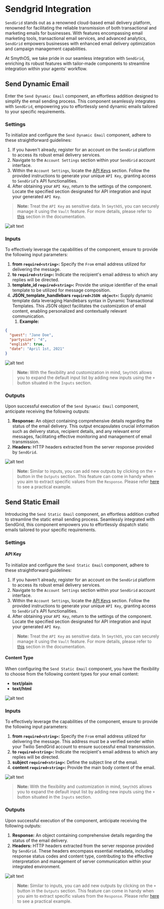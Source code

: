 
# Sendgrid Integration

`SendGrid` stands out as a renowned cloud-based email delivery platform, renowned for facilitating the reliable transmission of both transactional and marketing emails for businesses. With features encompassing email marketing tools, transactional email services, and advanced analytics, `SendGrid` empowers businesses with enhanced email delivery optimization and campaign management capabilities.

At SmythOS, we take pride in our seamless integration with `SendGrid`, enriching its robust features with tailor-made components to streamline integration within your agents' workflow.

## Send Dynamic Email

Enter the `Send Dynamic Email` component, an effortless addition designed to simplify the email sending process. This component seamlessly integrates with `SendGrid`, empowering you to effortlessly send dynamic emails tailored to your specific requirements.

### Settings

To initialize and configure the `Send Dynamic Email` component, adhere to these straightforward guidelines:

1. If you haven't already, register for an account on the `SendGrid` platform to access its robust email delivery services.
2. Navigate to the `Account Settings` section within your `SendGrid` account interface.
3. Within the `Account Settings`, locate the [API Keys](https://app.sendgrid.com/settings/api_keys) section. Follow the provided instructions to generate your unique `API Key`, granting access to `SendGrid`'s API functionalities.
4. After obtaining your `API Key`, return to the settings of the component. Locate the specified section designated for API integration and input your generated `API Key`.

> **Note:** Treat the `API Key` as sensitive data. In `SmythOS`, you can securely manage it using the `Vault` feature. For more details, please refer to [this](https://app.smythos.com/doc/#/vault/keysManagement) section in the documentation.

<Image src="/img/sendgrid/screenshot1.png" alt="alt text" />

### Inputs

To effectively leverage the capabilities of the component, ensure to provide the following input parameters:

1. **from `required<string>`:** Specify the `From` email address utilized for delivering the message. 
2. **to `required<string>`:** Indicate the recipient's email address to which any replies will be directed. 
3. **template_id `required<string>`:** Provide the unique identifier of the email template to be utilized for message composition.
4. **JSON_template_handlebars `required<JSON object>`:** Supply dynamic template data leveraging Handlebars syntax in Dynamic Transactional Templates. This JSON object facilitates the customization of email content, enabling personalized and contextually relevant communication.
   1. **Example:**

```json
{
  "guest": "Jane Doe",
  "partysize": "4",
  "english": true,
  "date": "April 1st, 2021"
}
```

<Image src="/img/sendgrid/screenshot2.png" alt="alt text" />

> **Note:** With the flexibility and customization in mind, `SmythOS` allows you to expand the default input list by adding new inputs using the `+` button situated in the `Inputs` section.

### Outputs

Upon successful execution of the `Send Dynamic Email` component, anticipate receiving the following outputs:

1. **Response:** An object containing comprehensive details regarding the status of the email delivery. This output encapsulates crucial information such as delivery status, recipient details, and any relevant error messages, facilitating effective monitoring and management of email transmission.
2. **Headers:** HTTP headers extracted from the server response provided by `SendGrid`. 

<Image src="/img/sendgrid/screenshot3.png" alt="alt text" />

> **Note:** Similar to inputs, you can add new outputs by clicking on the `+` button in the `Outputs` section. This feature can come in handy when you aim to extract specific values from the `Response`. Please refer [here](https://app.smythos.com/doc/#/components/APICall?id=example-without-authentication) to see a practical example.

## Send Static Email

Introducing the `Send Static Email` component, an effortless addition crafted to streamline the static email sending process. Seamlessly integrated with SendGrid, this component empowers you to effortlessly dispatch static emails tailored to your specific requirements.

### Settings

#### API Key

To initialize and configure the `Send Static Email` component, adhere to these straightforward guidelines:

1. If you haven't already, register for an account on the `SendGrid` platform to access its robust email delivery services.
2. Navigate to the `Account Settings` section within your `SendGrid` account interface.
3. Within the `Account Settings`, locate the [API Keys](https://app.sendgrid.com/settings/api_keys) section. Follow the provided instructions to generate your unique `API Key`, granting access to `SendGrid`'s API functionalities.
4. After obtaining your `API Key`, return to the settings of the component. Locate the specified section designated for API integration and input your generated `API Key`.

> **Note:** Treat the `API Key` as sensitive data. In `SmythOS`, you can securely manage it using the `Vault` feature. For more details, please refer to [this](https://app.smythos.com/doc/#/vault/keysManagement) section in the documentation.

#### Content Type

When configuring the `Send Static Email` component, you have the flexibility to choose from the following content types for your email content:

- **text/plain**
- **text/html**

<Image src="/img/sendgrid/screenshot4.png" alt="alt text" />

### Inputs

To effectively leverage the capabilities of the component, ensure to provide the following input parameters:

1. **from `required<string>`:** Specify the `From` email address utilized for delivering the message. This address must be a verified sender within your Twilio SendGrid account to ensure successful email transmission.
2. **to `required<string>`:** Indicate the recipient's email address to which any replies will be directed. 
3. **subject `required<string>`:** Define the subject line of the email. 
4. **content `required<string>`:** Provide the main body content of the email.

<Image src="/img/sendgrid/screenshot5.png" alt="alt text" />

> **Note:** With the flexibility and customization in mind, `SmythOS` allows you to expand the default input list by adding new inputs using the `+` button situated in the `Inputs` section.

### Outputs

Upon successful execution of the component, anticipate receiving the following outputs:

1. **Response:** An object containing comprehensive details regarding the status of the email delivery. 
2. **Headers:** HTTP headers extracted from the server response provided by `SendGrid`. These headers encompass essential metadata, including response status codes and content type, contributing to the effective interpretation and management of server communication within your integrated environment.

<Image src="/img/sendgrid/screenshot6.png" alt="alt text" />

> **Note:** Similar to inputs, you can add new outputs by clicking on the `+` button in the `Outputs` section. This feature can come in handy when you aim to extract specific values from the `Response`. Please refer [here](https://app.smythos.com/doc/#/components/APICall?id=example-without-authentication) to see a practical example.